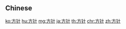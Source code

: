 {{also|方針}}
==Chinese==
{{zh-see|方針}}

[[ko:方针]]
[[hu:方针]]
[[mg:方针]]
[[ja:方针]]
[[th:方针]]
[[chr:方针]]
[[zh:方针]]
